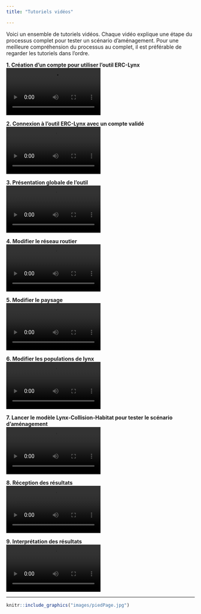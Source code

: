 ```yaml
---
title: "Tutoriels vidéos"

---
```


Voici un ensemble de tutoriels vidéos. Chaque vidéo explique une étape du processus complet pour tester un scénario d'aménagement. Pour une meilleure compréhension du processus au complet, il est préférable de regarder les tutoriels dans l'ordre.  

**1. Création d’un compte pour utiliser l’outil ERC-Lynx**  
![](files/videos/creationCompte.mp4){width="50%"}

**2. Connexion à l’outil ERC-Lynx avec un compte validé**  
![](files/videos/connexionOutil.mp4){width="50%"}

**3. Présentation globale de l’outil**  
![](files/videos/descriptionGeneraleOutil.mp4){width="50%"}

**4. Modifier le réseau routier**  
![](files/videos/modifRoutes.mp4){width="50%"}

**5. Modifier le paysage**  
![](files/videos/modifPaysage.mp4){width="50%"}

**6. Modifier les populations de lynx**  
![](files/videos/testVideo.mp4){width="50%"}

**7. Lancer le modèle Lynx-Collision-Habitat pour tester le scénario d’aménagement**  
![](files/videos/testVideo.mp4){width="50%"}

**8. Réception des résultats**  
![](files/videos/testVideo.mp4){width="50%"}

**9. Interprétation des résultats**  
![](files/videos/testVideo.mp4){width="50%"}


----------
```r
knitr::include_graphics("images/piedPage.jpg")
```
